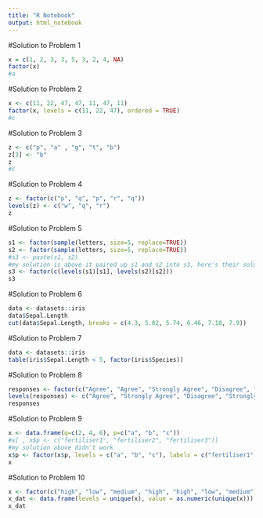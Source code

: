 ```yaml
---
title: "R Notebook"
output: html_notebook
---
```


#Solution to Problem 1
```r
x = c(1, 2, 3, 3, 5, 3, 2, 4, NA)
factor(x)
#a
```
#Solution to Problem 2
```r
x <- c(11, 22, 47, 47, 11, 47, 11)
factor(x, levels = c(11, 22, 47), ordered = TRUE)
#c
```
#Solution to Problem 3
```r
z <- c("p", "a" , "g", "t", "b")
z[3] <- "b"
z
#c
```
#Solution to Problem 4
```r
z <- factor(c("p", "q", "p", "r", "q"))
levels(z) <- c("w", "q", "r")
z
```
#Solution to Problem 5
```r
s1 <- factor(sample(letters, size=5, replace=TRUE))
s2 <- factor(sample(letters, size=5, replace=TRUE))
#s3 <- paste(s1, s2)
#my solution is above it paired up s1 and s2 into s3, here's their solution
s3 <- factor(c(levels(s1)[s1], levels(s2)[s2]))
s3
```
#Solution to Problem 6
```r
data <- datasets::iris
data$Sepal.Length 
cut(data$Sepal.Length, breaks = c(4.3, 5.02, 5.74, 6.46, 7.18, 7.9))
```
#Solution to Problem 7
```r
data <- datasets::iris
table(iris$Sepal.Length < 5, factor(iris$Species))
```
#Solution to Problem 8
```r
responses <- factor(c("Agree", "Agree", "Strongly Agree", "Disagree", "Agree", "Strongly Disagree"))
levels(responses) <- c("Agree", "Strongly Agree", "Disagree", "Strongly Disagree")
responses
```

#Solution to Problem 9
```r
x <- data.frame(q=c(2, 4, 6), p=c("a", "b", "c"))
#x[ , x$p <- c("fertiliser1", "fertiliser2", "fertiliser3")]
#my solution above didn't work
x$p <- factor(x$p, levels = c("a", "b", "c"), labels = c("fertiliser1", "fertiliser2", "fertiliser3"))
x
```
#Solution to Problem 10
```r
x <- factor(c("high", "low", "medium", "high", "high", "low", "medium"))
x_dat <- data.frame(levels = unique(x), value = as.numeric(unique(x)))
x_dat
```










